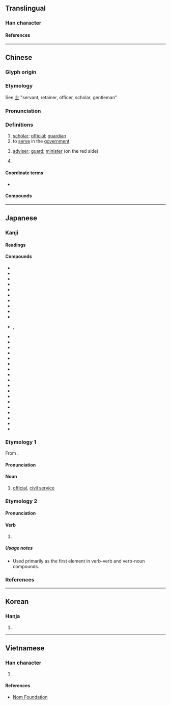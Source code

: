 {{character info}}
==Translingual==

===Han character===
{{Han char|rn=9|rad=人|as=03|sn=5|four=24210|canj=OG|ids=⿰亻士}}

====References====
{{Han ref|kx=0092.070|dkj=00368|dj=0195.100|hdz=10112.030|uh=4ED5}}

----

==Chinese==
{{zh-forms}}

===Glyph origin===
{{Han etym}}

===Etymology===
See [[士]] "servant, retainer, officer, scholar, gentleman"

===Pronunciation===
{{zh-pron
|m=shì
|c=si6
|mc=y
|oc=y
|cat=n,v,pn
}}

===Definitions===
{{zh-hanzi}}

# [[scholar]]; [[official]]; [[guardian]]
# to [[serve]] in the [[government]]
# {{lb|zh|Chinese chess}} [[adviser]]; [[guard]]; [[minister]] (on the red side)
# {{surname|zh}}

====Coordinate terms====
* {{list:Chinese chess pieces/zh}}

====Compounds====
{{zh-der|不仕|仕女|仕宦|仕版|仕紳|仕譯|仕途|仕進|出仕|學優而仕|將仕郎|干仕|強仕|懸車致仕|求仕|筮仕|膴仕|致仕|貴仕}}

----

==Japanese==

===Kanji===
{{ja-kanji|grade=3|rs=人03}}

====Readings====
{{ja-readings
|goon=じ
|kanon=し
|kun=つか-える<つか-へる, つかまつ-る, つこうまつ-る
|nanori=つこう
}}

====Compounds====
{{top3}}
* {{ja-r|仕%上がり|し%あがり|finish, end, completion}}
* {{ja-r|仕%上げ|し%あげ|end, finishing touches}}
* {{ja-r|仕%上げる|し%あげる|finish up, complete}}
* {{ja-r|仕%入れ|し%いれ|stocking, buying up}}
* {{ja-r|仕%入れる|し%いれる|lay in stock, replenish stock}}
* {{ja-r|仕%打ち|し%うち|treatment, behavior, action}}
* {{ja-r|仕%送り|し%おくり|allowance, remittance}}
* {{ja-r|仕%掛け|し%かけ|device, contrivance, trick}}
* {{ja-r|仕%掛ける|し%かける|commence, lay, set}}
* {{ja-r|仕%方|し%かた|way, method, means}}
* {{ja-r|仕%方 が ない|し%かた が ない}}, {{ja-r|仕%方 ない|し%かた ない|it can't be helped}}
* {{ja-r|仕%切り|し%きり|partition, division, boundary}}
* {{ja-r|仕%切る|し%きる|partition, divide, mark off}}
* {{ja-r|仕%草|し%ぐさ|action, acting, gesture}}
* {{ja-r|仕%組み|し%くみ|structure, construction, arrangement}}
* {{ja-r|仕%事|し%ごと|work, job, business}}
* {{ja-r|仕%事%中|し%ごと%ちゅう|at work, working}}
* {{ja-r|仕%事%始め|し%ごと%はじめ|resuming work after New Year's vacation}}
* {{ja-r|仕%事%場|し%ごと%ば|place where one works}}
* {{ja-r|仕%込み|し%こみ|training, stocking up}}
* {{ja-r|仕%立て|し%たて|tailoring, dressmaking, sewing}}
* {{ja-r|仕%立てる|し%たてる|tailor, make, prepare}}
* {{ja-r|仕%手|し%て|doer, performer}}
* {{ja-r|お仕%舞い|おし%まい|the end, closing}}
* {{ja-r|仕%舞う|し%まう|finish, do something completely}}
* {{ja-r|仕%様|し%よう|way, method, means}}
* {{ja-r|仕%業|し%わざ|deed, act, action}}
* {{ja-r|仕える|つかえる|serve, work for, attend}}
* {{ja-r|奉%仕|ほう%し|attendance, service, ministry}}
{{bottom}}

===Etymology 1===
{{ja-kanjitab|し|yomi=o}}
From {{der|ja|ltc|-}} {{ltc-l|仕}}.

====Pronunciation====
{{ja-pron|し|acc=1|acc_ref=DJR}}

====Noun====
{{ja-noun|し|hhira=し}}

# [[official]], [[civil service]]
#: {{ja-usex|'''仕''' を [[致す]]|'''し''' を いたす|to resign from '''public office'''}}

===Etymology 2===
{{ja-kanjitab|し|yomi=o}}

====Pronunciation====
{{ja-pron|し}}

====Verb====
{{ja-verb form|し|hhira=し}}

# {{alternative spelling of|ja|し|tr=shi|t={{inflection of|ja|する|tr=suru||continuative}}}}

=====Usage notes=====
* Used primarily as the first element in verb-verb and verb-noun compounds.

===References===
<references />

----

==Korean==

===Hanja===
{{ko-hanja|[[섬기다|섬길]]|사}}

# {{hanja form of|사|[[serve]]; [[official]]}}

----

==Vietnamese==

===Han character===
{{vi-readings|reading=[[sĩ]], [[sải]], [[sảy]], [[sãi]], [[sẻ]], [[sễ]], [[sẽ]], [[sì]], [[sẩy]], [[sè]], [[sõi]], [[sỡi]], [[xảy]]|rs=人03}}

# {{rfdef|vi|sort=人03}}

====References====
* [http://nomfoundation.org/common/nom_details.php?codepoint=4ed5 Nom Foundation]